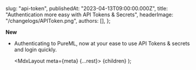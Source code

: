 
  slug: "api-token",
  publishedAt: "2023-04-13T09:00:00.000Z",
  title: "Authentication more easy with API Tokens & Secrets",
  headerImage: "/changelogs/APIToken.png",
  authors: [],
};

**New**

- Authenticating to PureML, now at your ease to use API Tokens & secrets and login quickly.

  <MdxLayout meta={meta} {...rest}>
    {children}
  </MdxLayout>
);
